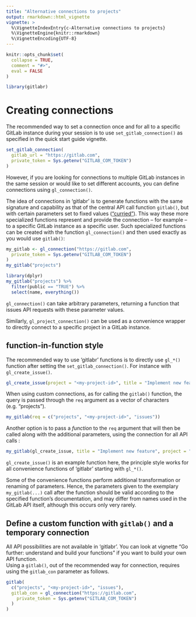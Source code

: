 ```yaml
---
title: "Alternative connections to projects"
output: rmarkdown::html_vignette
vignette: >
  %\VignetteIndexEntry{c-Alternative connections to projects}
  %\VignetteEngine{knitr::rmarkdown}
  %\VignetteEncoding{UTF-8}
---
```


```r
knitr::opts_chunk$set(
  collapse = TRUE,
  comment = "#>",
  eval = FALSE
)
```

```r
library(gitlabr)
```

# Creating connections

The recommended way to set a connection once and for all to a specific GitLab instance during your session is to use `set_gitlab_connection()` as specified in the quick start guide vignette.

```r
set_gitlab_connection(
  gitlab_url = "https://gitlab.com",
  private_token = Sys.getenv("GITLAB_COM_TOKEN")
)
```

However, if you are looking for connections to multiple GitLab instances in the same session or would like to set different accounts, you can define connections using `gl_connection()`.  

The idea of connections in 'gitlabr' is to generate functions with the same signature and capability as that of the central API call function `gitlab()`, but with certain parameters set to fixed values (["curried"](https://en.wikipedia.org/wiki/Currying)).
This way these more specialized functions represent and provide the connection -- for example -- to a specific GitLab instance as a specific user.
Such specialized functions can be created with the function `gl_connection()` and then used exactly as you would use `gitlab()`:

```r
my_gitlab <- gl_connection("https://gitlab.com",
  private_token = Sys.getenv("GITLAB_COM_TOKEN")
)
my_gitlab("projects")
```

```r
library(dplyr)
my_gitlab("projects") %>%
  filter(public == "TRUE") %>%
  select(name, everything())
```

`gl_connection()` can take arbitrary parameters, returning a function that issues API requests with these parameter values.

Similarly, `gl_project_connection()` can be used as a convenience wrapper to directly connect to a specific project in a GitLab instance. 

## function-in-function style

The recommended way to use 'gitlabr' functions is to directly use `gl_*()` function after setting the `set_gitlab_connection()`.
For instance with `gl_create_issue()`.

```r
gl_create_issue(project = "<my-project-id>", title = "Implement new feature")
```


When using custom connections, as for calling the `gitlab()` function, the query is passed through the `req` argument as a vector of characters (e.g. "projects").

```r
my_gitlab(req = c("projects", "<my-project-id>", "issues"))
```

Another option is to pass a *function* to the `req` argument that will then be called along with the additional parameters, using the connection for all API calls :

```r
my_gitlab(gl_create_issue, title = "Implement new feature", project = "<my-project-id>")
```

`gl_create_issue()` is an example function here, the principle style works for all convenience functions of 'gitlabr' starting with `gl_*()`.

Some of the convenience functions perform additional transformation or renaming of parameters.
Hence, the parameters given to the exemplary `my_gitlab(...)` call after the function should be valid according to the specified function's documentation, and may differ from names used in the GitLab API itself, although this occurs only very rarely.

## Define a custom function with `gitlab()` and a temporary connection

All API possibilities are not available in 'gitlabr'. You can look at vignette "Go further: understand and build your functions" if you want to build your own API function.  
Using a `gitlab()`, out of the recommended way for connection, requires using the `gitlab_con` parameter as follows.

```r
gitlab(
  c("projects", "<my-project-id>", "issues"),
  gitlab_con = gl_connection("https://gitlab.com",
    private_token = Sys.getenv("GITLAB_COM_TOKEN")
  )
)
```

